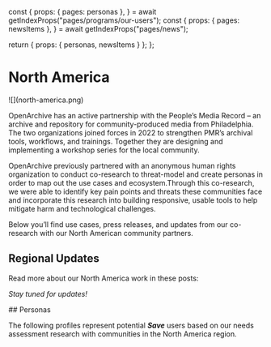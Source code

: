 
  const {
    props: { pages: personas },
  } = await getIndexProps("pages/programs/our-users");
  const {
    props: { pages: newsItems },
  } = await getIndexProps("pages/news");

return { props: { personas, newsItems } };
};

<HeaderSection>

# North America

</HeaderSection>

<IntroSection>
![](north-america.png)

OpenArchive has an active partnership with the People’s Media Record – an archive and repository for community-produced media from Philadelphia. The two organizations joined forces in 2022 to strengthen PMR’s archival tools, workflows, and trainings. Together they are designing and implementing a workshop series for the local community.

OpenArchive previously partnered with an anonymous human rights organization to conduct co-research to threat-model and create personas in order to map out the use cases and ecosystem.Through this co-research, we were able to identify key pain points and threats these communities face and incorporate this research into building responsive, usable tools to help mitigate harm and technological challenges.

Below you’ll find use cases, press releases, and updates from our co-research with our North American community partners.

</IntroSection>

<RegionalNewsSection items={props.newsItems} region="north-america">

## Regional Updates

Read more about our North America work in these posts:

_Stay tuned for updates!_

</RegionalNewsSection>

<PersonasSection personas={props.personas} region="north-america">
## Personas

The following profiles represent potential **_Save_** users based on our needs assessment research with communities in the North America region.

</PersonasSection>
